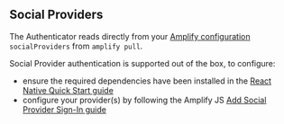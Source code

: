 
## Social Providers

<Alert role="none" heading="Zero Configuration">

The Authenticator reads directly from your [Amplify configuration](/connected-components/authenticator#step-1-configure-backend) `socialProviders` from `amplify pull`.

</Alert>

Social Provider authentication is supported out of the box, to configure: 
- ensure the required dependencies have been installed in the [React Native Quick Start guide](../../connected-components/authenticator#step-2-install-dependencies)
- configure your provider(s) by following the Amplify JS [Add Social Provider Sign-In guide](https://docs.amplify.aws/react-native/build-a-backend/auth/add-social-provider/)

